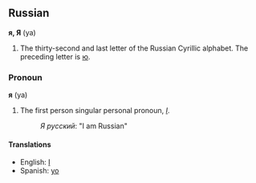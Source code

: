 ==Russian==
'''я, Я''' (ya)

#The thirty-second and last letter of the Russian Cyrillic alphabet.  The preceding letter is [[ю]].

===Pronoun===
'''я''' (ya)

#The first person singular personal pronoun, ''[[I]]''.
#:''Я русский'':  "I am Russian"

====Translations====
*English: [[I]]
*Spanish: [[yo]]